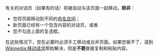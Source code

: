 有关的对话页（如果有的话）将被自动与该页面一起移动，'''除非'''：
*您将页面移动到不同的[[Wikipedia:命名空间|命名空间]]；
*新页面已经有一个包含内容的对话页，或者
*您不勾选上面的复选框。

在这些情况下，您在必要时必须手工移动或合并页面。如果您做不了，请到[[Wikipedia:移动请求|Wikipedia:移动请求]]帮助解决，但是'''不要'''直接复制和粘贴内容。